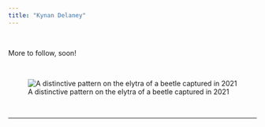 ```yaml
---
title: "Kynan Delaney"
---
```




\

More to follow, soon!

\

![A distinctive pattern on the elytra of a beetle captured in 2021](images/beetle.jpeg)

\

------